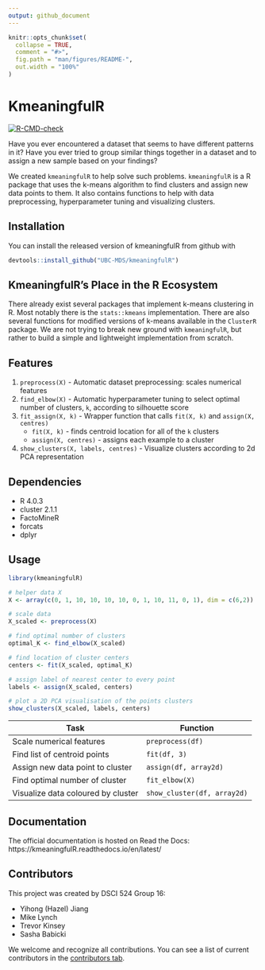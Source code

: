 ```yaml
---
output: github_document
---
```


<!-- README.md is generated from README.Rmd. Please edit that file -->

```r
knitr::opts_chunk$set(
  collapse = TRUE,
  comment = "#>",
  fig.path = "man/figures/README-",
  out.width = "100%"
)
```

# KmeaningfulR

<!-- badges: start -->
[![R-CMD-check](https://github.com/UBC-MDS/kmeaningfulR/workflows/R-CMD-check/badge.svg)](https://github.com/UBC-MDS/kmeaningfulR/actions)
<!-- badges: end -->

Have you ever encountered a dataset that seems to have different 
patterns in it? Have you ever tried to group similar things together in a dataset and to assign a new sample based on your findings? 

We created `kmeaningfulR` to help solve such problems. `kmeaningfulR` is a R package that uses the k-means algorithm to find clusters and assign new data points to them. It also contains functions to help with data preprocessing, hyperparameter tuning and visualizing clusters.

## Installation

You can install the released version of kmeaningfulR from github with

``` r
devtools::install_github("UBC-MDS/kmeaningfulR")
```

## KmeaningfulR's Place in the R Ecosystem

There already exist several packages that implement k-means clustering in R. Most notably there is the `stats::kmeans` implementation. There are also several functions for modified versions of k-means available in the `ClusterR` package. We are not trying to break new ground with `kmeaningfulR`, but rather to build a simple and lightweight implementation from scratch.

## Features

1. `preprocess(X)` - Automatic dataset preprocessing: scales numerical features
2. `find_elbow(X)` - Automatic hyperparameter tuning to select optimal number of clusters, `k`, according to silhouette score
3. `fit_assign(X, k)` - Wrapper function that calls `fit(X, k)` and `assign(X, centres)`
    - `fit(X, k)` - finds centroid location for all of the `k` clusters
    - `assign(X, centres)` - assigns each example to a cluster
4. `show_clusters(X, labels, centres)` - Visualize clusters according to 2d PCA representation

## Dependencies

- R 4.0.3
- cluster 2.1.1
- FactoMineR
- forcats
- dplyr

## Usage

```r
library(kmeaningfulR)

# helper data X
X <- array(c(0, 1, 10, 10, 10, 10, 0, 1, 10, 11, 0, 1), dim = c(6,2))

# scale data
X_scaled <- preprocess(X)

# find optimal number of clusters
optimal_K <- find_elbow(X_scaled)

# find location of cluster centers
centers <- fit(X_scaled, optimal_K)

# assign label of nearest center to every point
labels <- assign(X_scaled, centers)

# plot a 2D PCA visualisation of the points clusters
show_clusters(X_scaled, labels, centers)

```

| Task | Function  |
|------------|-----|
| Scale numerical features| `preprocess(df)`|
| Find list of centroid points| `fit(df, 3)`|
| Assign new data point to cluster| `assign(df, array2d)`|
| Find optimal number of cluster| `fit_elbow(X)`|
| Visualize data coloured by cluster| `show_cluster(df, array2d)`|

## Documentation

The official documentation is hosted on Read the Docs: https://kmeaningfulR.readthedocs.io/en/latest/

## Contributors
This project was created by DSCI 524 Group 16: 

- Yihong (Hazel) Jiang
- Mike Lynch
- Trevor Kinsey
- Sasha Babicki

We welcome and recognize all contributions. You can see a list of current contributors in the [contributors tab](https://github.com/UBC-MDS/kmeaningfulR/graphs/contributors).
